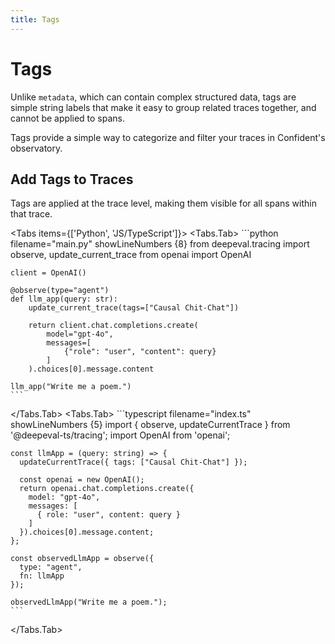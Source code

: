 ```yaml
---
title: Tags
---
```




# Tags

Unlike `metadata`, which can contain complex structured data, tags are simple string labels that make it easy to group related traces together, and cannot be applied to spans.

<Callout type="info">
Tags provide a simple way to categorize and filter your traces in Confident's observatory. 
</Callout>

## Add Tags to Traces

Tags are applied at the trace level, making them visible for all spans within that trace.

<Tabs items={['Python', 'JS/TypeScript']}>
  <Tabs.Tab>
    ```python filename="main.py" showLineNumbers {8}
    from deepeval.tracing import observe, update_current_trace
    from openai import OpenAI
    
    client = OpenAI()
    
    @observe(type="agent")
    def llm_app(query: str):
        update_current_trace(tags=["Causal Chit-Chat"])
    
        return client.chat.completions.create(
            model="gpt-4o",
            messages=[
                {"role": "user", "content": query}
            ]
        ).choices[0].message.content
    
    llm_app("Write me a poem.")
    ```
  </Tabs.Tab>
  <Tabs.Tab>
    ```typescript filename="index.ts" showLineNumbers {5}
    import { observe, updateCurrentTrace } from '@deepeval-ts/tracing';
    import OpenAI from 'openai';
    
    const llmApp = (query: string) => {
      updateCurrentTrace({ tags: ["Causal Chit-Chat"] });
        
      const openai = new OpenAI();
      return openai.chat.completions.create({
        model: "gpt-4o",
        messages: [
          { role: "user", content: query }
        ]
      }).choices[0].message.content;
    };
    
    const observedLlmApp = observe({
      type: "agent",
      fn: llmApp
    });
    
    observedLlmApp("Write me a poem.");
    ```
  </Tabs.Tab>
</Tabs>



